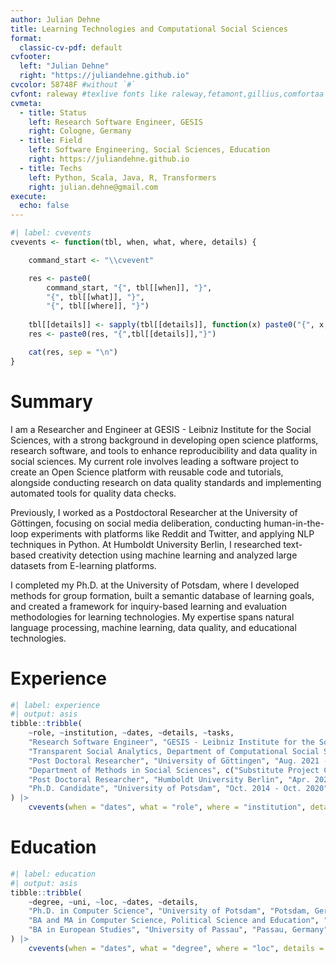 ```yaml
---
author: Julian Dehne
title: Learning Technologies and Computational Social Sciences
format:
  classic-cv-pdf: default
cvfooter:
  left: "Julian Dehne"
  right: "https://juliandehne.github.io"
cvcolor: 58748F #without `#`
cvfont: raleway #texlive fonts like raleway,fetamont,gillius,comfortaa
cvmeta:
  - title: Status
    left: Research Software Engineer, GESIS
    right: Cologne, Germany
  - title: Field
    left: Software Engineering, Social Sciences, Education
    right: https://juliandehne.github.io
  - title: Techs
    left: Python, Scala, Java, R, Transformers
    right: julian.dehne@gmail.com
execute:
  echo: false
---
```


```r
#| label: cvevents
cvevents <- function(tbl, when, what, where, details) {

    command_start <- "\\cvevent"

    res <- paste0(
        command_start, "{", tbl[[when]], "}", 
        "{", tbl[[what]], "}",
        "{", tbl[[where]], "}")
    
    tbl[[details]] <- sapply(tbl[[details]], function(x) paste0("{", x, "}", collapse = ","))
    res <- paste0(res, "{",tbl[[details]],"}")

    cat(res, sep = "\n")
}
```

# Summary


I am a Researcher and Engineer at GESIS - Leibniz Institute for the Social Sciences, with a strong background in developing open science platforms, research software, and tools to enhance reproducibility and data quality in social sciences. My current role involves leading a software project to create an Open Science platform with reusable code and tutorials, alongside conducting research on data quality standards and implementing automated tools for quality data checks.

Previously, I worked as a Postdoctoral Researcher at the University of Göttingen, focusing on social media deliberation, conducting human-in-the-loop experiments with platforms like Reddit and Twitter, and applying NLP techniques in Python. At Humboldt University Berlin, I researched text-based creativity detection using machine learning and analyzed large datasets from E-learning platforms.

I completed my Ph.D. at the University of Potsdam, where I developed methods for group formation, built a semantic database of learning goals, and created a framework for inquiry-based learning and evaluation methodologies for learning technologies. My expertise spans natural language processing, machine learning, data quality, and educational technologies.


# Experience


```r
#| label: experience
#| output: asis
tibble::tribble(
    ~role, ~institution, ~dates, ~details, ~tasks,
    "Research Software Engineer", "GESIS - Leibniz Institute for the Social Sciences", "May 2024 - Present",
    "Transparent Social Analytics, Department of Computational Social Science", c("Development Lead of a project to build an Open Science platform with reusable code and tutorials", "Research on Data Quality Standards", "Implementation of tools to enhance reproducibility and facilitate research with automated quality data checks"),
    "Post Doctoral Researcher", "University of Göttingen", "Aug. 2021 - May 2024",
    "Department of Methods in Social Sciences", c("Substitute Project Coordination","Development Lead  of the Delab-Framework", "Research on Deliberation on Social Media", "Constructing Human-In-The-Loop Experiments with Reddit and Twitter, NLP with Python"),
    "Post Doctoral Researcher", "Humboldt University Berlin", "Apr. 2020 - Feb. 2021", "Chair of Learning Technologies", c("Developing new methods to detect creativity in texts", "Gathering and analyzing large datsets from E-learning Platforms"),
    "Ph.D. Candidate", "University of Potsdam", "Oct. 2014 - Oct. 2020", "Chair of Complex Computational Media Applications", c("Lead Developer of a Framework for Inquiry Based Learning", "Developing Algorithms to support Group Formation", "Construction of a Semantic Database of Learning Goals", "Developing a Methodology for the Evaluation of E-Learning", "Co-Write Project Proposals and Reports", "Active Member of the GI Junior Researcher Group")
) |>
    cvevents(when = "dates", what = "role", where = "institution", details = "tasks")
```
\newpage

# Education

```r
#| label: education
#| output: asis
tibble::tribble(
    ~degree, ~uni, ~loc, ~dates, ~details,
    "Ph.D. in Computer Science", "University of Potsdam", "Potsdam, Germany", "Nov. 2014 - Sep. 2020", c("Thesis: Possibilities and Limitations of Media Support for Inquiry-Based Learning", "Explores the use of computer technology to support inquiry-based learning in higher education"),
    "BA and MA in Computer Science, Political Science and Education", "University of Potsdam", "Potsdam, Germany", "Okt. 2009 - Okt. 2014", c("Thesis: An Intelligent Competence Database", "Implementation and Evaluation of a Learning Outcome Storage connected to Portfolio Learning"),
    "BA in European Studies", "University of Passau", "Passau, Germany", "April. 2007 - Sep. 2009", c("Thesis: Innenpolitische Bedingtheit europäischer Migrationspolitik", "Studying the Multilevel European System and how the Regions influenced the Amsterdam Treaty")
) |>
    cvevents(when = "dates", what = "degree", where = "loc", details = "details")
```

